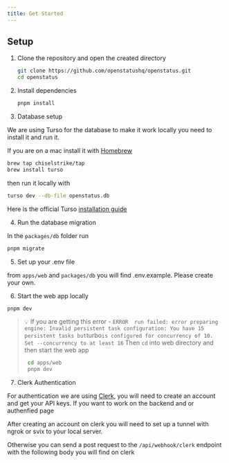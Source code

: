 ```yaml
---
title: Get Started
---
```


## Setup

1. Clone the repository and open the created directory

   ```sh
   git clone https://github.com/openstatushq/openstatus.git
   cd openstatus
   ```

2. Install dependencies

   ```sh
   pnpm install
   ```

3. Database setup

We are using Turso for the database to make it work locally you need to install
it and run it.

If you are on a mac install it with [Homebrew](https://brew.sh/)

```sh
brew tap chiselstrike/tap
brew install turso
```

then run it locally with

```sh
turso dev --db-file openstatus.db
```

Here is the official Turso
[installation guide](https://docs.turso.tech/reference/turso-cli)

4. Run the database migration

In the `packages/db` folder run

```sh
pnpm migrate
```

5. Set up your .env file

from `apps/web` and `packages/db` you will find .env.example. Please create your
own.

6. Start the web app locally

```sh
pnpm dev
```

> 💡 If you are getting this error -
> `ERROR  run failed: error preparing engine: Invalid persistent task configuration: You have 15 persistent tasks but`turbo`is configured for concurrency of 10. Set --concurrency to at least 16`
> Then `cd` into web directory and then start the web app
>
> ```sh
>  cd apps/web
>  pnpm dev
> ```

7. Clerk Authentication

For authentication we are using [Clerk](https://clerk.dev/), you will need to
create an account and get your API keys. If you want to work on the backend and
or authenfied page

After creating an account on clerk you will need to set up a tunnel with ngrok
or svix to your local server.

Otherwise you can send a post request to the `/api/webhook/clerk` endpoint with
the following body you will find on clerk
